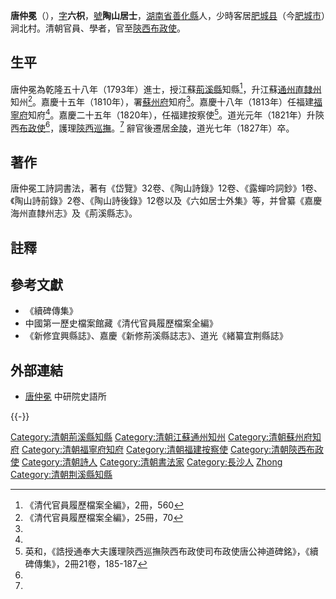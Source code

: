 {{明清人物信息框
| 姓名 = 唐仲冕
| 原名 =
| 圖片名稱= 唐仲冕.jpg
| 圖片大小 = 200px
| 圖片說明 = 《[[清代學者象傳|清代學者象傳]]》第一集之唐仲冕像
| 最高職務 = 誥授通奉大夫護理陝西巡撫陝西布政使
| 國家 = 大清
| 爵位 =
| 籍貫 = [[湖南省|湖南省]][[長沙府|長沙府]][[善化縣|善化縣]]
| 族裔 = 漢族
| 旗籍 = 
| 字號 = 字六枳，號陶山
| 諡號 = 
| 出生日期 = 乾隆十八年（1753年）
| 出生地點 = [[湖南省|湖南省]][[善化縣|善化縣]]
| 逝世日期 = 道光七年（1827年）
| 逝世地點 = [[江蘇|江蘇]][[江寧|江寧]]
| 墓葬 =
| 配偶 =
| 親屬 = （子）[[唐鑑|唐鑑]]
| 出身 = 
* 乾隆五十八年癸丑科進士出身
| 經歷 = 
| 著作 =
}}

'''唐仲冕'''（{{bd|1753年||1827年|catIdx=Tang唐}}），[[表字|字]]'''六枳'''，[[號|號]]'''陶山居士'''，[[湖南省|湖南省]][[善化縣|善化縣]]人，少時客居[[肥城县|肥城县]]（今[[肥城市|肥城市]]）涧北村。清朝官員、學者，官至[[陝西|陝西]][[布政使|布政使]]。

==生平==
唐仲冕為乾隆五十八年（1793年）進士，授江蘇[[荊溪縣|荊溪縣]]知縣<ref name="全編1">《清代官員履歷檔案全編》，2冊，560</ref>，升江蘇[[南通|通州直隸州]]知州<ref>《清代官員履歷檔案全編》，25冊，70</ref>。嘉慶十五年（1810年），署[[蘇州府|蘇州府]]知府<ref name="全編1" />。嘉慶十八年（1813年）任福建[[福寧府|福寧府]]知府<ref name="全編1" />。嘉慶二十五年（1820年），任福建按察使<ref name="神道碑">英和，《誥授通奉大夫護理陝西巡撫陝西布政使司布政使唐公神道碑銘》，《續碑傳集》，2冊21卷，185-187</ref>。道光元年（1821年）升陝西[[布政使|布政使]]<ref name="全編1" />，護理[[陝西|陝西]][[巡撫|巡撫]]。<ref name="神道碑" /> 辭官後遷居[[金陵|金陵]]，道光七年（1827年）卒。

==著作==
唐仲冕工詩詞書法，著有《岱覽》32卷、《陶山詩錄》12卷、《露蟬吟詞鈔》1卷、《陶山詩前錄》2卷、《陶山詩後錄》12卷以及《六如居士外集》等，并曾纂《嘉慶海州直隸州志》及《荊溪縣志》。

==註釋==
{{reflist}}

==參考文獻==
*《續碑傳集》
*中國第一歷史檔案館藏《清代官員履歷檔案全編》
*《新修宜興縣誌》、嘉慶《新修荊溪縣誌志》、道光《緒纂宜荆縣誌》
==外部連結==
*[http://archive.ihp.sinica.edu.tw/ttscgi/ttsquery?0:0:mctauac:NO%3DNO122 唐仲冕]{{Wayback|url=http://archive.ihp.sinica.edu.tw/ttscgi/ttsquery?0:0:mctauac:NO%3DNO122 |date=20190812091149 }} 中研院史語所

{{-}}
{{start box}}
{{s-off}}
{{succession box|[[張永和_(知縣)|張永和 (知縣)]]|[[牛兆奎|牛兆奎]]|[[清朝|清朝]]江蘇[[荆溪縣|荆溪縣]][[知縣|知縣]]|<small>乾隆五十九年二月 - 乾隆六十年</small>}}
{{end box}}

{{乾隆五十八年癸丑科殿試金榜}}

{{DEFAULTSORT:Tang唐}}
[[Category:清朝荊溪縣知縣|Category:清朝荊溪縣知縣]]
[[Category:清朝江蘇通州知州|Category:清朝江蘇通州知州]]
[[Category:清朝蘇州府知府|Category:清朝蘇州府知府]]
[[Category:清朝福寧府知府|Category:清朝福寧府知府]]
[[Category:清朝福建按察使|Category:清朝福建按察使]]
[[Category:清朝陝西布政使|Category:清朝陝西布政使]]
[[Category:清朝詩人|Category:清朝詩人]]
[[Category:清朝書法家|Category:清朝書法家]]
[[Category:長沙人|Category:長沙人]]
[[Category:唐姓|Zhong]]
[[Category:清朝荆溪縣知縣|Category:清朝荆溪縣知縣]]